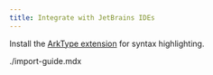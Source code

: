 ```yaml
---
title: Integrate with JetBrains IDEs
---
```


Install the [ArkType extension](https://plugins.jetbrains.com/plugin/27099-arktype) for syntax highlighting.

<Card
  title="ArkType | JetBrains Marketplace"
  href="https://plugins.jetbrains.com/plugin/27099-arktype"
  description="Syntax highlighting for ArkType ⛵"
/>

<include>./import-guide.mdx</include>
